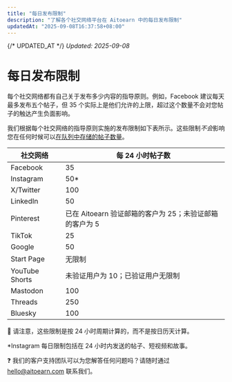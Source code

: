 ```yaml
---
title: "每日发布限制"
description: "了解各个社交网络平台在 Aitoearn 中的每日发布限制"
updatedAt: "2025-09-08T16:37:58+08:00"
---
```

{/* UPDATED_AT */}
_Updated: 2025-09-08_

# 每日发布限制

每个社交网络都有自己关于发布多少内容的指导原则。例如，Facebook 建议每天最多发布五个帖子，但 35 个实际上是他们允许的上限，超过这个数量不会对您帖子的触达产生负面影响。

我们根据每个社交网络的指导原则实施的发布限制如下表所示。这些限制*不会*影响您在任何时候可以[在队列中存储的帖子数量](https://aitoearn.helpscoutdocs.com/article/643-how-many-posts-can-i-schedule-in-advance)。

| **社交网络** | **每 24 小时帖子数** |
|---|---|
| Facebook | 35 |
| Instagram | 50* |
| X/Twitter | 100 |
| LinkedIn | 50 |
| Pinterest | 已在 Aitoearn 验证邮箱的客户为 25；未验证邮箱的客户为 5 |
| TikTok | 25 |
| Google | 50 |
| Start Page | 无限制 |
| YouTube Shorts | 未验证用户为 10；已验证用户无限制 |
| Mastodon | 100 |
| Threads | 250 |
| Bluesky | 100 |

📝 请注意，这些限制是按 24 小时周期计算的，而不是按日历天计算。

*Instagram 每日限制包括在 24 小时内发送的帖子、短视频和故事。

❓ 我们的客户支持团队可以为您解答任何问题吗？请随时通过 [hello@aitoearn.com](mailto:hello@aitoearn.com) 联系我们。
